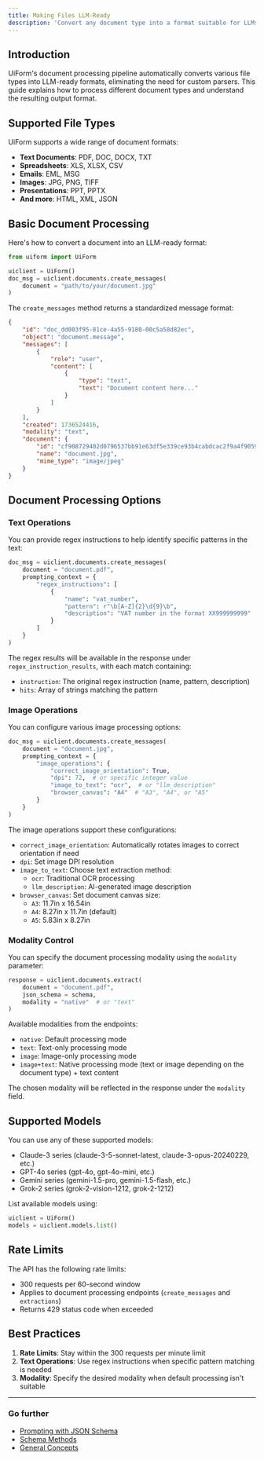 ```yaml
---
title: Making Files LLM-Ready
description: 'Convert any document type into a format suitable for LLMs'
---
```


## Introduction

UiForm's document processing pipeline automatically converts various file types into LLM-ready formats, eliminating the need for custom parsers. This guide explains how to process different document types and understand the resulting output format.

## Supported File Types

UiForm supports a wide range of document formats:

- **Text Documents**: PDF, DOC, DOCX, TXT
- **Spreadsheets**: XLS, XLSX, CSV
- **Emails**: EML, MSG
- **Images**: JPG, PNG, TIFF
- **Presentations**: PPT, PPTX
- **And more**: HTML, XML, JSON

## Basic Document Processing

Here's how to convert a document into an LLM-ready format:

```python
from uiform import UiForm

uiclient = UiForm()
doc_msg = uiclient.documents.create_messages(
    document = "path/to/your/document.jpg"
)
```

The `create_messages` method returns a standardized message format:

```json
{
    "id": "doc_dd003f95-81ce-4a55-9180-00c5a58d82ec",
    "object": "document.message",
    "messages": [
        {
            "role": "user",
            "content": [
                {
                    "type": "text",
                    "text": "Document content here..."
                }
            ]
        }
    ],
    "created": 1736524416,
    "modality": "text",
    "document": {
        "id": "cf908729402d0796537bb91e63df5e339ce93b4cabdcac2f9a4f90592647e130",
        "name": "document.jpg",
        "mime_type": "image/jpeg"
    }
}
```

## Document Processing Options

### Text Operations

You can provide regex instructions to help identify specific patterns in the text:

```python
doc_msg = uiclient.documents.create_messages(
    document = "document.pdf",
    prompting_context = {
        "regex_instructions": [
            {
                "name": "vat_number",
                "pattern": r"\b[A-Z]{2}\d{9}\b",
                "description": "VAT number in the format XX999999999"
            }
        ]
    }
)
```

The regex results will be available in the response under `regex_instruction_results`, with each match containing:
- `instruction`: The original regex instruction (name, pattern, description)
- `hits`: Array of strings matching the pattern

### Image Operations

You can configure various image processing options:

```python
doc_msg = uiclient.documents.create_messages(
    document = "document.jpg",
    prompting_context = {
        "image_operations": {
            "correct_image_orientation": True,
            "dpi": 72,  # or specific integer value
            "image_to_text": "ocr",  # or "llm_description"
            "browser_canvas": "A4"  # "A3", "A4", or "A5"
        }
    }
)
```

The image operations support these configurations:
- `correct_image_orientation`: Automatically rotates images to correct orientation if need
- `dpi`: Set image DPI resolution
- `image_to_text`: Choose text extraction method:
  - `ocr`: Traditional OCR processing
  - `llm_description`: AI-generated image description
- `browser_canvas`: Set document canvas size:
  - `A3`: 11.7in x 16.54in
  - `A4`: 8.27in x 11.7in (default)
  - `A5`: 5.83in x 8.27in

### Modality Control

You can specify the document processing modality using the `modality` parameter:

```python
response = uiclient.documents.extract(
    document = "document.pdf",
    json_schema = schema,
    modality = "native"  # or "text"
)
```

Available modalities from the endpoints:
- `native`: Default processing mode
- `text`: Text-only processing mode
- `image`: Image-only processing mode
- `image+text`: Native processing mode (text or image depending on the document type) + text content

The chosen modality will be reflected in the response under the `modality` field.

## Supported Models

You can use any of these supported models:
- Claude-3 series (claude-3-5-sonnet-latest, claude-3-opus-20240229, etc.)
- GPT-4o series (gpt-4o, gpt-4o-mini, etc.)
- Gemini series (gemini-1.5-pro, gemini-1.5-flash, etc.)
- Grok-2 series (grok-2-vision-1212, grok-2-1212)

List available models using:

```python
uiclient = UiForm()
models = uiclient.models.list()
```

## Rate Limits

The API has the following rate limits:
- 300 requests per 60-second window
- Applies to document processing endpoints (`create_messages` and `extractions`)
- Returns 429 status code when exceeded

## Best Practices

1. **Rate Limits**: Stay within the 300 requests per minute limit
2. **Text Operations**: Use regex instructions when specific pattern matching is needed
3. **Modality**: Specify the desired modality when default processing isn't suitable

---

### Go further

- [Prompting with JSON Schema](/get-started/prompting-with-the-json-schema)
- [Schema Methods](/get-started/Schema-Methods)
- [General Concepts](/get-started/General-Concepts)